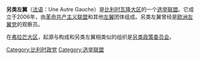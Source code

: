 {{otheruses | other=同名的美国政治运动用语|另类右派#另类左翼}}
'''另类左翼'''（[[法语|法语]]：Une Autre Gauche）是[[比利时|比利时]][[瓦隆大区|瓦隆大区]]的一个[[选举联盟|选举联盟]]。它成立于2006年，由[[革命共产主义联盟_(比利时)|革命共产主义联盟]]和其他[[左翼|左翼]]团体组成。另类左翼曾经是[[欧洲左翼党|欧洲左翼党]]的观察员。

在[[弗拉芒大区|弗拉芒大区]]，起源与构成和另类左翼相类似的组织是[[另类政策委员会|另类政策委员会]]。
{{欧洲左翼党}}
[[Category:比利时政党|Category:比利时政党]]
[[Category:选举联盟|Category:选举联盟]]